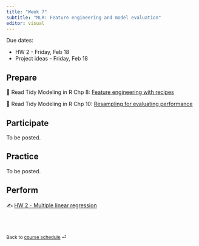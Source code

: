 ```yaml
---
title: "Week 7"
subtitle: "MLR: Feature engineering and model evaluation"
editor: visual
---
```


::: callout-important
Due dates:

-   HW 2 - Friday, Feb 18
-   Project ideas - Friday, Feb 18
:::

## Prepare

📖 Read Tidy Modeling in R Chp 8: [Feature engineering with recipes](https://www.tmwr.org/recipes.html)

📖 Read Tidy Modeling in R Chp 10: [Resampling for evaluating performance](https://www.tmwr.org/resampling.html)

## Participate

To be posted.

## Practice

To be posted.

## Perform

✍️ [HW 2 - Multiple linear regression](/hw/hw-2.html)

<br><br>

::: {style="font-size: 0.875em;"}
Back to [course schedule](/ "Course schedule") ⏎
:::
